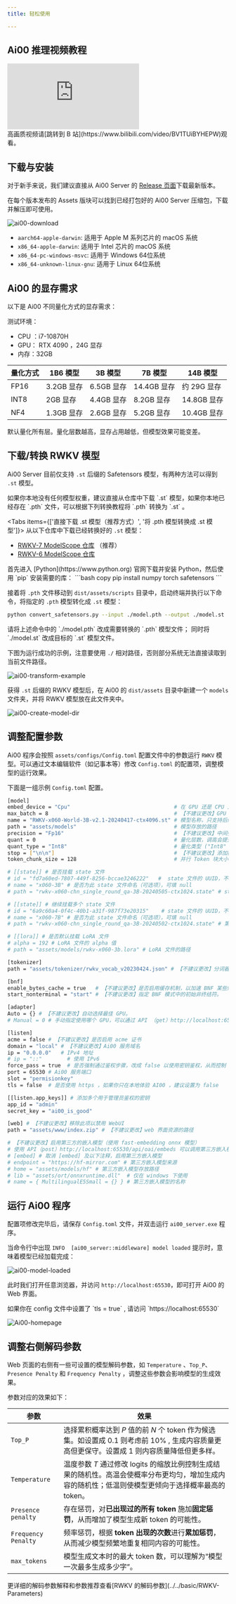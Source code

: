```yaml
---
title: 轻松使用

---
```


## Ai00 推理视频教程

<div className="iframe-container">
 <iframe 
 src="https://player.bilibili.com/player.html?isOutside=true&aid=113605173381576&bvid=BV1TUiBYHEPW&cid=27207730714&poster=1&p=0&high_quality=1&autoplay=0"
 scrolling="no"
 frameBorder="0"
 allowFullScreen={true}
 sandbox="allow-top-navigation allow-same-origin allow-forms allow-scripts"
>
</iframe>
</div>
<CallOut type="info" >
高画质视频请[跳转到 B 站](https://www.bilibili.com/video/BV1TUiBYHEPW)观看。
</CallOut>

## 下载与安装

对于新手来说，我们建议直接从 Ai00 Server 的 [Release 页面](https://github.com/Ai00-X/ai00_server/releases)下载最新版本。

在每个版本发布的 Assets 版块可以找到已经打包好的 Ai00 Server 压缩包，下载并解压即可使用。

![ai00-download](./imgs/ai00-download.png)

* `aarch64-apple-darwin`: 适用于 Apple M 系列芯片的 macOS 系统
* `x86_64-apple-darwin`: 适用于 Intel 芯片的 macOS 系统
* `x86_64-pc-windows-msvc`: 适用于 Windows 64位系统
* `x86_64-unknown-linux-gnu`: 适用于 Linux 64位系统

## Ai00 的显存需求

以下是 Ai00 不同量化方式的显存需求：

<CallOut type="info" >
测试环境：

- CPU ：i7-10870H
- GPU： RTX 4090 ，24G 显存
- 内存：32GB
</CallOut>

| 量化方式 | 1B6 模型 | 3B 模型 | 7B 模型 | 14B 模型 |
| --- | --- | --- | --- | --- |
| FP16 | 3.2GB 显存 | 6.5GB 显存 | 14.4GB 显存 | 约 29G 显存 |
| INT8 | 2GB 显存 | 4.4GB 显存 | 8.2GB 显存 | 14.8GB 显存 |
| NF4 | 1.3GB 显存 | 2.6GB 显存 | 5.2GB 显存 | 10.4GB 显存 |

<CallOut type="warning" >
默认量化所有层。量化层数越高，显存占用越低，但模型效果可能变差。
</CallOut>

## 下载/转换 RWKV 模型

Ai00 Server 目前仅支持 `.st` 后缀的 Safetensors 模型，有两种方法可以得到 `.st` 模型。

<CallOut type="info" >
如果你本地没有任何模型权重，建议直接从仓库中下载 `.st` 模型，如果你本地已经存在 `.pth` 文件，可以根据下列转换教程将 `.pth` 转换为 `.st` 。

</CallOut>

<Tabs items={['直接下载 .st 模型（推荐方式）', '将 .pth 模型转换成 .st 模型']}>
<Tab>
从以下仓库中下载已经转换好的 `.st` 模型：

- [RWKV-7 ModelScope 仓库](https://modelscope.cn/models/shoumenchougou/RWKV-7-World-ST/files) （推荐）
- [RWKV-6 ModelScope 仓库](https://modelscope.cn/models/shoumenchougou/RWKV-6-World-ST/files)
</Tab>

<Tab>
首先进入 [Python](https://www.python.org) 官网下载并安装 Python，然后使用 `pip` 安装需要的库：
```bash copy
pip install numpy torch safetensors
```

接着将 `.pth` 文件移动到 `dist/assets/scripts` 目录中，启动终端并执行以下命令，将指定的 `.pth` 模型转化成 `.st` 模型：
```bash copy
python convert_safetensors.py --input ./model.pth --output ./model.st
```
<CallOut type="info" >
请将上述命令中的 `./model.pth` 改成需要转换的 `.pth` 模型文件；  
同时将 `./model.st` 改成目标的 `.st` 模型文件。
</CallOut>

下图为运行成功的示例，注意要使用 `./` 相对路径，否则部分系统无法直接读取到当前文件路径。

![ai00-transform-example](./imgs/ai00-transform-example.jpg) 


</Tab>
</Tabs>

获得 `.st` 后缀的 RWKV 模型后，在 Ai00 的 `dist/assets` 目录中新建一个 `models` 文件夹，并将 RWKV 模型放在此文件夹中。

![ai00-create-model-dir](./imgs/ai00-create-model-dir.jpg) 

## 调整配置参数

Ai00 程序会按照 `assets/configs/Config.toml` 配置文件中的参数运行 `RWKV` 模型。可以通过文本编辑软件（如记事本等）修改 `Config.toml` 的配置项，调整模型的运行效果。

下面是一组示例 `Config.toml` 配置。

``` bash copy
[model]
embed_device = "Cpu"                                 # 在 GPU 还是 CPU 上放置模型的 Embed 矩阵
max_batch = 8                                        # 【不建议更改】GPU 上缓存的最大批次
name = "RWKV-x060-World-3B-v2.1-20240417-ctx4096.st" # 模型名称，只支持后缀 .st 格式模型，请下载转换好的模型或自行转换
path = "assets/models"                               # 模型存放的路径
precision = "Fp16"                                   # 【不建议更改】中间张量精度 ("Fp16" or "Fp32")，Fp32 精度更高但速度更慢
quant = 0                                            # 量化层数，调高会提升效率，但可能损失精度，使模型效果变差
quant_type = "Int8"                                  # 量化类型 ("Int8" 或 "NF4")，Int 8 效果比 NF4 好，但需要更多显存
stop = ["\n\n"]                                      # 【不建议更改】添加额外的生成停止词
token_chunk_size = 128                               # 并行 Token 块大小，范围 32-128，显卡越牛逼这个数调越大（64 或 128）

# [[state]] # 是否挂载 state 文件
# id = "fd7a60ed-7807-449f-8256-bccae3246222"   #  state 文件的 UUID，不指定则随机分配 
# name = "x060-3B" # 是否为此 state 文件命名（可选项），可填 null
# path = "rwkv-x060-chn_single_round_qa-3B-20240505-ctx1024.state" # state 文件的路径，存放于 assets/models 目录下可填文件名称

# [[state]] # 继续挂载多个 state 文件
# id = "6a9c60a4-0f4c-40b1-a31f-987f73e20315"    # state 文件的 UUID，不指定则随机分配 
# name = "x060-7B" # 是否为此 state 文件命名（可选项），可填 null
# path = "rwkv-x060-chn_single_round_qa-3B-20240502-ctx1024.state" # 第二个 state 文件的路径，存放于 assets/models 目录下可填文件名称

# [[lora]] # 是否默认挂载 LoRA 文件
# alpha = 192 # LoRA 文件的 alpha 值
# path = "assets/models/rwkv-x060-3b.lora" # LoRA 文件的路径

[tokenizer]
path = "assets/tokenizer/rwkv_vocab_v20230424.json" # 【不建议更改】分词器路径

[bnf]
enable_bytes_cache = true   # 【不建议更改】是否启用缓存机制，以加速 BNF 某些短模式（schemas）的展开过程。
start_nonterminal = "start" # 【不建议更改】指定 BNF 模式中的初始非终结符。

[adapter]
Auto = {} # 【不建议更改】自动选择最佳 GPU。
# Manual = 0 # 手动指定使用哪个 GPU，可以通过 API （get）http://localhost:65530/api/adapters 获取可用的 GPU 列表

[listen]
acme = false # 【不建议更改】是否启用 acme 证书
domain = "local" # 【不建议更改】Ai00 服务域名
ip = "0.0.0.0"   # IPv4 地址
# ip = "::"        # 使用 IPv6
force_pass = true  # 是否强制通过鉴权步骤，改成 false 以使用密钥鉴权，从而控制 admin 系列 API 的访问权限
port = 65530 # Ai00 服务端口
slot = "permisionkey" 
tls = false  # 是否使用 https ，如果你只在本地体验 AI00 ，建议设置为 false

[[listen.app_keys]] # 添加多个用于管理员鉴权的密钥
app_id = "admin"
secret_key = "ai00_is_good"

[web] # 【不建议更改】移除此项以禁用 WebUI
path = "assets/www/index.zip" # 【不建议更改】web 界面资源的路径

# 【不建议更改】启用第三方的嵌入模型（使用 fast-embedding onnx 模型）
# 使用 API（post）http://localhost:65530/api/oai/embeds 可以调用第三方嵌入模型进行 embedding 操作
# [embed] # 取消 [embed] 及以下注释，启用第三方嵌入模型
# endpoint = "https://hf-mirror.com" # 第三方嵌入模型来源
# home = "assets/models/hf" # 第三方嵌入模型存放路径
# lib = "assets/ort/onnxruntime.dll"  # 仅在 windows 下使用
# name = { MultilingualE5Small = {} } # 第三方嵌入模型的名称
```

## 运行 Ai00 程序

配置项修改完毕后，请保存 `Config.toml` 文件，并双击运行 `ai00_server.exe` 程序。

当命令行中出现 `INFO  [ai00_server::middleware] model loaded` 提示时，意味着模型已经加载完成：

![ai00-model-loaded](./imgs/ai00-model-loaded.png)

此时我们打开任意浏览器，并访问 `http://localhost:65530`，即可打开 Ai00 的 Web 界面。

<CallOut type="warning" >
如果你在 config 文件中设置了 `tls = true` , 请访问 `https://localhost:65530` 
</CallOut>

![Ai00-homepage](./imgs/Ai00-homepage.jpg)


## 调整右侧解码参数

Web 页面的右侧有一些可设置的模型解码参数，如 `Temperature` 、`Top_P`、`Presence Penalty` 和 `Frequency Penalty` ，调整这些参数会影响模型的生成效果。

参数对应的效果如下：

| 参数                | 效果                                                                                                                                                            |
| ------------------- | --------------------------------------------------------------------------------------------------------------------------------------------------------------- |
| `Top_P`             | 选择累积概率达到 $P$ 值的前 $N$ 个 token 作为候选集。如设置成 0.1 则考虑前 10% , 生成内容质量更高但更保守。设置成 1 则内容质量降低但更多样。 |
| `Temperature`       | 温度参数 $T$ 通过修改 logits 的缩放比例控制生成结果的随机性。高温会使概率分布更均匀，增加生成内容的随机性；低温则使模型更倾向于选择概率最高的 token。                                                                              |
| `Presence penalty`  | 存在惩罚，对**已出现过的所有 token** 施加**固定惩罚**，从而增加了模型生成新 token 的可能性。                                                                 |
| `Frequency Penalty` | 频率惩罚，根据 **token 出现的次数**进行**累加惩罚**，从而减少模型频繁地重复相同内容的可能性。 |
| `max_tokens`        | 模型生成文本时的最大 token 数，可以理解为“模型一次最多生成多少字”。                                                                 |

<CallOut type="info" >
更详细的解码参数解释和参数推荐查看[RWKV 的解码参数](../../basic/RWKV-Parameters)
</CallOut>

